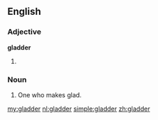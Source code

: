 ==English==

===Adjective===
'''gladder'''

# {{comparative of|glad}}

===Noun===
{{en-noun}}

# One who makes glad.
#: {{rfquotek|Chaucer}}

{{Webster 1913}}

[[my:gladder]]
[[nl:gladder]]
[[simple:gladder]]
[[zh:gladder]]
